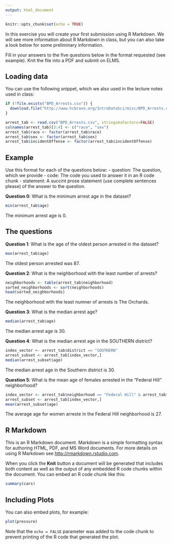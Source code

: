 ---
output: html_document
---
```{r setup, include=FALSE}
knitr::opts_chunk$set(echo = TRUE)
```

In this exercise you will create your first submission using R Markdown. We will see more information about R Markdown in class, but you can also take a look below for some preliminary information.

Fill in your answers to the five questions below in the format requested (see example). Knit the file into a PDF and submit on ELMS.

## Loading data

You can use the following snippet, which we also used in the lecture notes used in class:

```{r download, echo=FALSE}
if (!file.exists("BPD_Arrests.csv")) {
  download.file("http://www.hcbravo.org/IntroDataSci/misc/BPD_Arrests.csv", destfile="BPD_Arrests.csv")
}

arrest_tab <- read.csv("BPD_Arrests.csv", stringsAsFactors=FALSE)
colnames(arrest_tab)[3:4] <- c("race", "sex")
arrest_tab$race <- factor(arrest_tab$race)
arrest_tab$sex <- factor(arrest_tab$sex)
arrest_tab$incidentOffense <- factor(arrest_tab$incidentOffense)
```
## Example

Use this format for each of the questions below: 
- question: The question, which we provide
- code: The code you used to answer it in an R code chunk
- statement: A succint prose statement (use complete sentences please) of the answer to the question.

**Question 0**: What is the minimum arrest age in the dataset?

```{r q0}
min(arrest_tab$age)
```

The minimum arrest age is 0.

## The questions

**Question 1**: What is the age of the oldest person arrested in the dataset?
```{r q1}
max(arrest_tab$age)
```

The oldest person arrested was 87.

**Question 2**: What is the neighborhood with the least number of arrests?
```{r q2}
neighborhoods <- table(arrest_tab$neighborhood)
sorted_neighborhoods <- sort(neighborhoods)
head(sorted_neighborhoods)
```

The neighborhood with the least numner of arrests is The Orchards.

**Question 3**: What is the median arrest age?
```{r q3}
median(arrest_tab$age)
```

The median arrest age is 30.

**Question 4**: What is the median arrest age in the SOUTHERN district?
```{r q4}
index_vector <- arrest_tab$district == "SOUTHERN"
arrest_subset <- arrest_tab[index_vector,]
median(arrest_subset$age)
```

The median arrest age in the Southern district is 30.

**Question 5**: What is the mean age of females arrested in the “Federal Hill” neighborhood?

```{r q5}
index_vector <- arrest_tab$neighborhood == "Federal Hill" & arrest_tab$sex == "F"
arrest_subset <- arrest_tab[index_vector,]
mean(arrest_subset$age)
```

The average age for women arreste in the Federal Hill neighborhood is 27.

## R Markdown

This is an R Markdown document. Markdown is a simple formatting syntax for authoring HTML, PDF, and MS Word documents. For more details on using R Markdown see <http://rmarkdown.rstudio.com>.

When you click the **Knit** button a document will be generated that includes both content as well as the output of any embedded R code chunks within the document. You can embed an R code chunk like this:

```{r cars}
summary(cars)
```

## Including Plots

You can also embed plots, for example:

```{r pressure, echo=FALSE}
plot(pressure)
```

Note that the `echo = FALSE` parameter was added to the code chunk to prevent printing of the R code that generated the plot.
